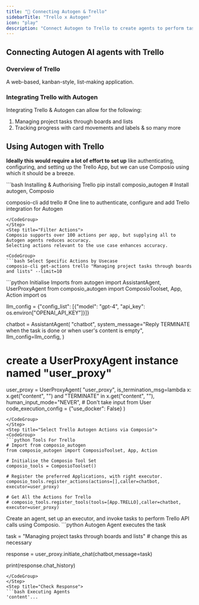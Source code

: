 ```yaml
---
title: "🚀 Connecting Autogen & Trello"
sidebarTitle: "Trello x Autogen"
icon: "play"
description: "Connect Autogen to Trello to create agents to perform tasks using natural language"
---
```


## Connecting Autogen AI agents with Trello

### Overview of Trello

A web-based, kanban-style, list-making application.

### Integrating Trello with Autogen

Integrating Trello & Autogen can allow for the following:

1. Managing project tasks through boards and lists
2. Tracking progress with card movements and labels
& so many more

## Using Autogen with Trello

<Steps>
<Step title="Setting Up the Environment">

**Ideally this would require a lot of effort to set up** like authenticating, configuring, and setting up the Trello App, but we can use Composio using which it should be a breeze.

<CodeGroup>
```bash Installing & Authorising Trello
pip install composio_autogen # Install autogen, Composio 

composio-cli add trello # One line to authenticate, configure and add Trello integration for Autogen
```
</CodeGroup>
</Step>
<Step title="Filter Actions">
Composio supports over 100 actions per app, but supplying all to Autogen agents reduces accuracy.
Selecting actions relevant to the use case enhances accuracy.

<CodeGroup>
```bash Select Specific Actions by Usecase
composio-cli get-actions trello "Managing project tasks through boards and lists" --limit=10
```
</CodeGroup>

</Step>
<Step title="Import Base Packages">

<CodeGroup>
```python Initialise Imports
from autogen import AssistantAgent, UserProxyAgent
from composio_autogen import ComposioToolset, App, Action
import os

llm_config = {"config_list": [{"model": "gpt-4", "api_key": os.environ["OPENAI_API_KEY"]}]}

chatbot = AssistantAgent(
    "chatbot",
    system_message="Reply TERMINATE when the task is done or when user's content is empty",
    llm_config=llm_config,
)

# create a UserProxyAgent instance named "user_proxy"
user_proxy = UserProxyAgent(
    "user_proxy",
    is_termination_msg=lambda x: x.get("content", "") and "TERMINATE" in x.get("content", ""),
    human_input_mode="NEVER", # Don't take input from User
    code_execution_config = {"use_docker": False}
)
```
</CodeGroup>
</Step>
<Step title="Select Trello Autogen Actions via Composio">
<CodeGroup>
```python Tools For Trello
# Import from composio_autogen
from composio_autogen import ComposioToolset, App, Action

# Initialise the Composio Tool Set
composio_tools = ComposioToolset()

# Register the preferred Applications, with right executor. 
composio_tools.register_actions(actions=[],caller=chatbot, executor=user_proxy)

# Get All the Actions for Trello
# composio_tools.register_tools(tools=[App.TRELLO],caller=chatbot, executor=user_proxy) 
```
</CodeGroup>
</Step>
<Step title="Execute the Agent">
Create an agent, set up an executor, and invoke tasks to perform Trello API calls using Composio. 
<CodeGroup>
```python Autogen Agent executes the task

task = "Managing project tasks through boards and lists" # change this as necessary

response = user_proxy.initiate_chat(chatbot,message=task)

print(response.chat_history)
```
</CodeGroup>
</Step>
<Step title="Check Response">
```bash Executing Agents
'content'...
```
</Step>
</Steps>
